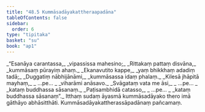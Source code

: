 ```yaml
---
title: "48.5 Kummāsadāyakattheraapadāna"
tableOfContents: false
sidebar:
  order: 6
type: "tipitaka"
basket: "su"
book: "ap1"
---
```



<DynamicBreadcrumb />

<Division number="51" book="ap1">

<Paragraph number="6124" type="verses" book="ap1">
_“Esanāya carantassa,_  
_vipassissa mahesino;_  
_Rittakaṃ pattaṃ disvāna,_  
_kummāsaṃ pūrayiṃ ahaṃ._  

</Paragraph>

</Division>
<Division number="52" book="ap1">

<Paragraph number="6125" type="verses" book="ap1">
_Ekanavutito kappe,_  
_yaṃ bhikkhaṃ adadiṃ tadā;_  
_Duggatiṃ nābhijānāmi,_  
_kummāsassa idaṃ phalaṃ._  

</Paragraph>

</Division>
<Division number="53" book="ap1">

<Paragraph number="6126" type="verses" book="ap1">
_Kilesā jhāpitā mayhaṃ,_  
_ …pe… _  
_viharāmi anāsavo._  

</Paragraph>

</Division>
<Division number="54" book="ap1">

<Paragraph number="6127" type="verses" book="ap1">
_Svāgataṃ vata me āsi,_  
_ …pe… _  
_kataṃ buddhassa sāsanaṃ._  

</Paragraph>

</Division>
<Division number="55" book="ap1">

<Paragraph number="6128" type="verses" book="ap1">
_Paṭisambhidā catasso,_  
_ …pe… _  
_kataṃ buddhassa sāsanaṃ”._  

</Paragraph>

<Paragraph number="6129" book="ap1">
Itthaṃ sudaṃ āyasmā kummāsadāyako thero imā gāthāyo abhāsitthāti.

</Paragraph>
</Division>

<Paragraph number="6130" type="center" book="ap1">
Kummāsadāyakattherassāpadānaṃ pañcamaṃ.
</Paragraph>